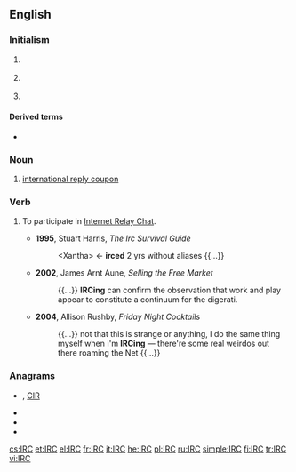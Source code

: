 {{selfref|For the Wiktionary IRC channel, see [[Wiktionary:IRC channel]].}}
==English==

===Initialism===
{{rfc-header|Initialism}}
{{wikipedia|IRC (disambiguation)}}
{{en-initialism}}

# {{label|en|Internet}} {{initialism of|Internet Relay Chat|lang=en}}
# {{label|en|US|_|legal}} {{initialism of|Internal Revenue Code|lang=en}}
# {{label|en|postal}} {{initialism of|international reply coupon|lang=en}}

====Derived terms====
* {{l|en|IRCer}}

===Noun===
{{en-noun|s|IRC's}}
# [[international reply coupon]]

===Verb===
{{en-verb}}

# {{label|en|intransitive|Internet|informal}} To participate in [[Internet Relay Chat]].
#* '''1995''', Stuart Harris, ''The Irc Survival Guide''
#*: <nowiki><Xantha></nowiki> <- '''irced''' 2 yrs without aliases {{...}}
#* '''2002''', James Arnt Aune, ''Selling the Free Market''
#*: {{...}} '''IRCing''' can confirm the observation that work and play appear to constitute a continuum for the digerati.
#* '''2004''', Allison Rushby, ''Friday Night Cocktails''
#*: {{...}} not that this is strange or anything, I do the same thing myself when I'm '''IRCing''' &mdash; there're some real weirdos out there roaming the Net {{...}}

===Anagrams===
* {{l|en|Cir.}} , [[CIR#English|CIR]]
* {{l|en|ICR}}
* {{l|en|RCI}}
* {{l|en|RIC}}

[[cs:IRC]]
[[et:IRC]]
[[el:IRC]]
[[fr:IRC]]
[[it:IRC]]
[[he:IRC]]
[[pl:IRC]]
[[ru:IRC]]
[[simple:IRC]]
[[fi:IRC]]
[[tr:IRC]]
[[vi:IRC]]